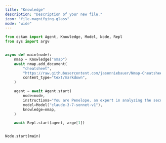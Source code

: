 ```yaml
---
title: "Knowledge"
description: "Description of your new file."
icon: "file-magnifying-glass"
mode: "wide"
---
```


```python
from ockam import Agent, Knowledge, Model, Node, Repl
from sys import argv


async def main(node):
    nmap = Knowledge("nmap")
    await nmap.add_document(
        "cheatsheet",
        "https://raw.githubusercontent.com/jasonniebauer/Nmap-Cheatsheet/refs/heads/master/README.md",
        content_type="text/markdown",
    )

    agent = await Agent.start(
        node=node,
        instructions="You are Penelope, an expert in analyzing the security of networks",
        model=Model("claude-3-7-sonnet-v1"),
        knowledge=nmap,
    )

    await Repl.start(agent, argv[1])


Node.start(main)
```
